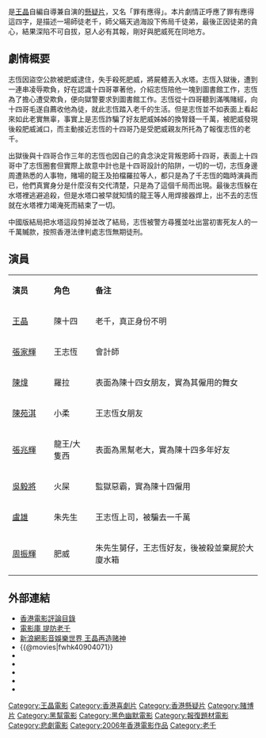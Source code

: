{{unreferenced|time=2019-08-26T14:27:07+00:00}}
{{Infobox Film
| name =提防老千
| original_name = ''{{lang|en|Wise Guys Never Die}}''
| image =Wise Guys Never Die poster.jpg
| caption =
| director =[[王晶|王晶]]
| producer = 王晶
| writer =王晶
| starring =[[王晶|王晶]]<br/>[[張家輝|張家輝]]<br/>[[陳煒|陳煒]]<br/>[[陳苑淇|陳苑淇]] <br/>[[張兆輝|張兆輝]]
| music =溫昊翁
| cinematography = 蔡崇辉
| editing = 钟炜钊 
| production_company = 香港影王朝有限公司
| distributor =
| released ={{HK}}：{{film date|2006|12|7}}
| runtime = 96 分鐘
| country = {{香港電影產地}}
| awards =
| language = 粵語
| imdb_id = tt0904071
}}
{{engname|《提防老千》|''Wise Guys Never Die''}}是[[王晶|王晶]]自編自導兼自演的[[懸疑片|懸疑片]]，又名「罪有應得」。本片劇情正呼應了罪有應得這四字，是描述一場師徒老千，師父瞞天過海設下佈局千徒弟，最後正因徒弟的貪心，結果深陷不可自拔，惡人必有其報，剛好與肥威死在同地方。

==劇情概要==
志恆因盜空公款被肥威逮住，失手殺死肥威，將屍體丟入水塔。志恆入獄後，遭到一連串凌辱欺負，好在認識十四哥罩著他，介紹志恆陪他一塊到圖書館工作，志恆為了擔心遭受欺負，便向獄警要求到圖書館工作。志恆從十四哥聽到滿嘴賭經，向十四哥毛遂自薦收他為徒，就此志恆踏入老千的生活。但是志恆並不如表面上看起來如此老實無辜，事實上是志恆詐騙了好友肥威姊姊的換腎錢一千萬，被肥威發現後殺肥威滅口，而主動接近志恆的十四哥乃是受肥威親友所托為了報復志恆的老千。

出獄後與十四哥合作三年的志恆也因自己的貪念決定背叛恩師十四哥，表面上十四哥中了志恆圈套但實際上故意中計也是十四哥設計的陷阱，一切的一切，志恆身邊周遭熟悉的人事物，賭場的龍王及拍檔羅拉等人，都只是為了千志恆的臨時演員而已，他們真實身分是什麼沒有交代清楚，只是為了這個千局而出現。最後志恆躲在水塔裡逃避追殺，但是水塔口被早就知情的龍王等人用焊接器焊上，出不去的志恆就在水塔裡力竭淹死而結束了一切。

中國版結局把水塔這段剪掉並改了結局，志恆被警方尋獲並吐出當初害死友人的一千萬贓款，按照香港法律判處志恆無期徒刑。

==演員==
{|class="wikitable " width="60%"
|- style="background:cornflowerblue; color:white" align=center
|style="width:10%"|'''演员'''||style="width:10%"|'''角色'''||style="width:40%"|'''备注'''
|-
| [[王晶|王晶]] || 陳十四 || 老千，真正身份不明
|-
| [[張家輝|張家輝]] || 王志恆 || 會計師
|-
| [[陳煒|陳煒]] || 羅拉 || 表面為陳十四女朋友，實為其僱用的舞女
|-
| [[陳苑淇|陳苑淇]] || 小柔 || 王志恆女朋友
|-
| [[張兆輝|張兆輝]] || 龍王/大隻西 || 表面為黑幫老大，實為陳十四多年好友
|-
| [[吳毅將|吳毅將]] || 火屎 || 監獄惡霸，實為陳十四僱用
|-
| [[盧雄|盧雄]] || 朱先生 || 王志恆上司，被騙去一千萬
|-
| [[周振輝|周振輝]] || 肥威 || 朱先生舅仔，王志恆好友，後被殺並棄屍於大廈水箱
|}

==外部連結==
*[http://www.cinespot.com/hkmreviews/c6wiseguysneverdie.html 香港電影評論目錄] {{Wayback|url=http://www.cinespot.com/hkmreviews/c6wiseguysneverdie.html |date=20160427041303 }}
*[http://www.idvd.com.cn/detail1/209.html 電影庫 提防老千] {{Wayback|url=http://www.idvd.com.cn/detail1/209.html |date=20070929122917 }}
*[http://ent.sina.com.cn/m/f/dflq/index.html 新浪網影音娛樂世界 王晶再造赌神] {{Wayback|url=http://ent.sina.com.cn/m/f/dflq/index.html |date=20160414100633 }}
*{{@movies|fwhk40904071}}
*{{hkmdb title|11979}}
*{{douban}}
*{{Mtime|48278}}
*{{rotten-tomatoes|tai-fong-lo-chin-wise-guys-never-die}}
*{{imdb title|0904071}}

{{張家輝}}
{{王晶}}
{{香港赌博电影}}
{{2000年代警匪／黑幫華語電影}}
[[Category:王晶電影|Category:王晶電影]]
[[Category:香港喜劇片|Category:香港喜劇片]]
[[Category:香港懸疑片|Category:香港懸疑片]]
[[Category:賭博片|Category:賭博片]]
[[Category:黑幫電影|Category:黑幫電影]]
[[Category:黑色幽默電影|Category:黑色幽默電影]]
[[Category:報復題材電影|Category:報復題材電影]]
[[Category:悲劇電影|Category:悲劇電影]]
[[Category:2006年香港電影作品|Category:2006年香港電影作品]]
[[Category:老千|Category:老千]]